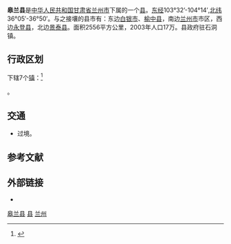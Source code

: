 {{Infobox China County
|county  = 皋兰县
|Photo =
|Photoname=
|officerTitle=
|officer=
|officerTitle2=
|officer2=
|map = Location_of_Gaolan_within_Gansu_(China).png
|map size =
|map_caption = 皋兰县在兰州市和甘肃省的位置
|Pinyin   = 
|Belong = [[甘肃省|甘肃省]][[兰州市|兰州市]]
|Types= [[县|县]]
|admincode =
|founded =
|seat =石洞镇
|division=
|town=
|township=
|subdistrict=
|area = 2556
|area land =
|area water =
|census yr = 2003年
|pop =17万
|density =
|postcode =730200
|areacode=
|carlicense=
|web = 
}}
'''皋兰县'''是[[中华人民共和国|中华人民共和国]][[甘肃省|甘肃省]][[兰州市|兰州市]]下属的一个[[县|县]]。[[东经|东经]]103°32’-104°14′,[[北纬|北纬]]36°05′-36°50′。与之接壤的县市有：东边[[白银市|白银市]]、[[榆中县|榆中县]]，南边[[兰州市|兰州市]]市区，西边[[永登县|永登县]]，北边[[景泰县|景泰县]]。面积2556平方公里，2003年人口17万。县政府驻石洞镇。

== 行政区划 ==
{{PAGENAMEBASE}}下辖7个[[镇|镇]]：<ref>{{PRC admin/ref sgc|62/01/22/000/000}}</ref>

{{PRC admin/children|62/01/22/000/000}}。

== 交通 ==
* {{中国国道名|109}}过境。

== 参考文献 ==
{{reflist}}

== 外部链接 ==
* {{Official website|http://www.gaolan.gov.cn/|name=皋兰县人民政府}}

{{gansu-stub}}
{{皋兰县行政区划}}
{{兰州市行政区划}}
{{甘肃行政区划}}

[[Category:皋兰县|]]
[[Category:兰州区县|县]]
[[Category:甘肃省县份|兰州]]